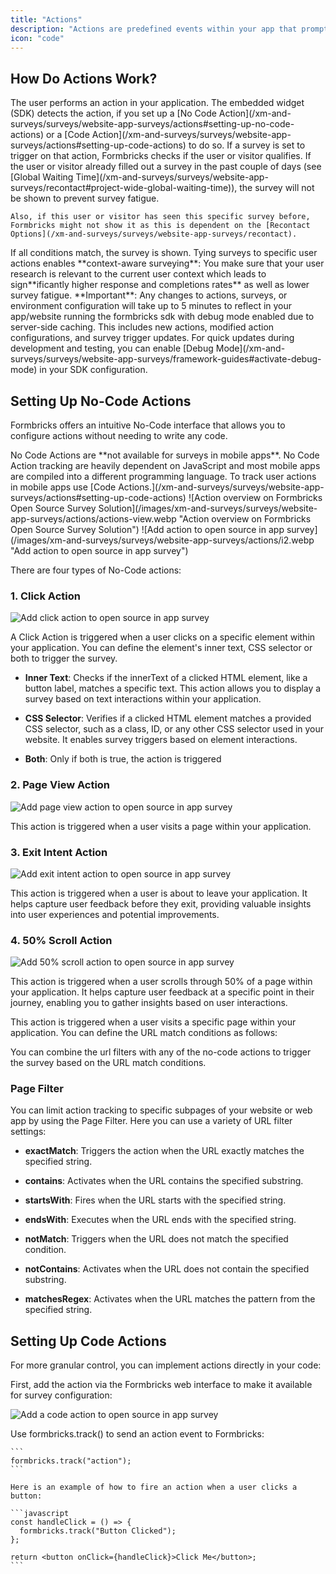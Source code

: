 ```yaml
---
title: "Actions"
description: "Actions are predefined events within your app that prompt Formbricks to display a survey when triggered. These are detected by the Formbricks widget, which then presents the appropriate survey based on your predefined settings."
icon: "code"
---
```


## **How Do Actions Work?**

<Steps>
  <Step title="User performs action">
    The user performs an action in your application.
  </Step>

<Step title="Formbricks widget detects action">
  The embedded widget (SDK) detects the action, if you set up a [No Code
  Action](/xm-and-surveys/surveys/website-app-surveys/actions#setting-up-no-code-actions) or a [Code
  Action](/xm-and-surveys/surveys/website-app-surveys/actions#setting-up-code-actions) to do so.
</Step>

<Step title="Check for survey trigger">
  If a survey is set to trigger on that action, Formbricks checks if the user or visitor qualifies.
</Step>

  <Step title="Check for user or visitor qualification">
    If the user or visitor already filled out a survey in the past couple of days (see [Global Waiting Time](/xm-and-surveys/surveys/website-app-surveys/recontact#project-wide-global-waiting-time)), the survey will not be shown to prevent survey fatigue.

    Also, if this user or visitor has seen this specific survey before, Formbricks might not show it as this is dependent on the [Recontact Options](/xm-and-surveys/surveys/website-app-surveys/recontact).

  </Step>

  <Step title="Show survey">
    If all conditions match, the survey is shown.
  </Step>
</Steps>

<Tip>
  Tying surveys to specific user actions enables **context-aware surveying**: You make sure that your user
  research is relevant to the current user context which leads to sign**ificantly higher response and
  completions rates** as well as lower survey fatigue.
</Tip>

<Note>
  **Important**: Any changes to actions, surveys, or environment configuration will take up to 5 minutes to
  reflect in your app/website running the formbricks sdk with debug mode enabled due to server-side caching.
  This includes new actions, modified action configurations, and survey trigger updates. For quick updates
  during development and testing, you can enable [Debug
  Mode](/xm-and-surveys/surveys/website-app-surveys/framework-guides#activate-debug-mode) in your SDK
  configuration.
</Note>

## **Setting Up No-Code Actions**

Formbricks offers an intuitive No-Code interface that allows you to configure actions without needing to write any code.

<Note>
  No Code Actions are **not available for surveys in mobile apps**. No Code Action tracking are heavily
  dependent on JavaScript and most mobile apps are compiled into a different programming language. To track
  user actions in mobile apps use [Code
  Actions.](/xm-and-surveys/surveys/website-app-surveys/actions#setting-up-code-actions)
</Note>

<Steps>
  <Step title="Visit the Configuration tab and click on the `Website & App Connection`">
    ![Action overview on Formbricks Open Source Survey Solution](/images/xm-and-surveys/surveys/website-app-surveys/actions/actions-view.webp "Action overview on Formbricks Open Source Survey Solution")
  </Step>

  <Step title="Click on 'Add Action' in the top right corner to see the following:">
    ![Add action to open source in app survey](/images/xm-and-surveys/surveys/website-app-surveys/actions/i2.webp "Add action to open source in app survey")
  </Step>
</Steps>

There are four types of No-Code actions:

### **1. Click Action**

![Add click action to open source in app survey](/images/xm-and-surveys/surveys/website-app-surveys/actions/click-action.webp "Add click action to open source in app survey")

A Click Action is triggered when a user clicks on a specific element within your application. You can define the element's inner text, CSS selector or both to trigger the survey.

- **Inner Text**: Checks if the innerText of a clicked HTML element, like a button label, matches a specific text. This action allows you to display a survey based on text interactions within your application.

- **CSS Selector**: Verifies if a clicked HTML element matches a provided CSS selector, such as a class, ID, or any other CSS selector used in your website. It enables survey triggers based on element interactions.

- **Both**: Only if both is true, the action is triggered

### **2. Page View Action**

![Add page view action to open source in app survey](/images/xm-and-surveys/surveys/website-app-surveys/actions/page-view.webp "Add page view action to open source in app survey")

This action is triggered when a user visits a page within your application.

### **3. Exit Intent Action**

![Add exit intent action to open source in app survey](/images/xm-and-surveys/surveys/website-app-surveys/actions/exit-intent.webp "Add exit intent action to open source in app survey")

This action is triggered when a user is about to leave your application. It helps capture user feedback before they exit, providing valuable insights into user experiences and potential improvements.

### **4. 50% Scroll Action**

![Add 50% scroll action to open source in app survey](/images/xm-and-surveys/surveys/website-app-surveys/actions/scroll.webp "Add 50% scroll action to open source in app survey")

This action is triggered when a user scrolls through 50% of a page within your application. It helps capture user feedback at a specific point in their journey, enabling you to gather insights based on user interactions.

This action is triggered when a user visits a specific page within your application. You can define the URL match conditions as follows:

You can combine the url filters with any of the no-code actions to trigger the survey based on the URL match conditions.

### **Page Filter**

You can limit action tracking to specific subpages of your website or web app by using the Page Filter. Here you can use a variety of URL filter settings:

- **exactMatch**: Triggers the action when the URL exactly matches the specified string.

- **contains**: Activates when the URL contains the specified substring.

- **startsWith**: Fires when the URL starts with the specified string.

- **endsWith**: Executes when the URL ends with the specified string.

- **notMatch**: Triggers when the URL does not match the specified condition.

- **notContains**: Activates when the URL does not contain the specified substring.

- **matchesRegex**: Activates when the URL matches the pattern from the specified string.

## **Setting Up Code Actions**

For more granular control, you can implement actions directly in your code:

<Steps>
  <Step title="Configure action in Formbricks">
    First, add the action via the Formbricks web interface to make it available for survey configuration:

![Add a code action to open source in app survey](/images/xm-and-surveys/surveys/website-app-surveys/actions/code-action.webp "Add a code action to open source in app survey")

  </Step>

  <Step title="Add action tracking to your code">
    Use formbricks.track() to send an action event to Formbricks:

    ```
    formbricks.track("action");
    ```

    Here is an example of how to fire an action when a user clicks a button:

    ```javascript
    const handleClick = () => {
      formbricks.track("Button Clicked");
    };

    return <button onClick={handleClick}>Click Me</button>;
    ```

  </Step>
</Steps>
